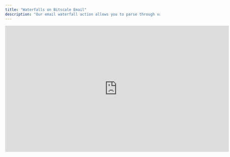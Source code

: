 ```yaml
---
title: "Waterfalls on Bitscale Email"
description: "Our email waterfall action allows you to parse through various email data providers in and order defined by the user and return the the first email id it retrieves. Furthermore, it also allows the user to allow for only high quality email to be retrieved ny adding a verification layer after each source. Thus, reducing grid redundancy."
---
```


<iframe width="728" height="410" src="https://www.youtube.com/embed/ANgydkja_8s?si=D0lhPram0ApPL2Gp" title="YouTube video player" frameborder="0" allow="accelerometer; autoplay; clipboard-write; encrypted-media; gyroscope; picture-in-picture; web-share" referrerpolicy="strict-origin-when-cross-origin" allowfullscreen />

## **Simplifying Email Discovery with Waterfalls**

Finding accurate email addresses is critical for effective outreach, but relying on a single source can be limiting and inefficient. Bitscale’s **email waterfall action** sequentially searches through multiple email data providers in a user-defined order, ensuring the retrieval of high-quality, verified email addresses.

With this feature, you can:

* Combine multiple email data providers in one streamlined workflow.

* Retrieve only the first valid email address, eliminating duplicates.

* Add a verification layer for accuracy, reducing bounced emails and maintaining a clean grid.

***

## **How It Works**

**1. Define Your Sources**

Start by selecting the email data providers you want to use. Bitscale allows you to:

* Add multiple sources in a prioritized sequence (e.g., Source A → Source B → Source C).

* Customize the order to suit your workflow and ensure optimal results.

**Why This Matters:** You can tailor the sequence to rely on preferred sources first, ensuring faster retrieval of high-quality emails.

**2. Retrieve Email Addresses**

Once your sources are set, the waterfall action automatically:

* Parses through each source in the defined order.

* Stops as soon as it retrieves a valid email address.

**Why This Matters:** This prevents unnecessary processing and ensures you always get the best available data without redundancy.

**3. Verify for Quality**

To ensure only valid, high-quality emails are retrieved, Bitscale’s waterfall action integrates a verification layer after each source. This layer:

* Flags invalid or low-quality emails.

* Ensures only deliverable addresses make it into your workflow.

**Why This Matters:** Adding verification reduces bounce rates, improves sender reputation, and enhances outreach success.

***

## **Benefits of Using Email Waterfalls**

* **Efficiency:** Automate email retrieval across multiple providers without duplicating efforts.

* **Accuracy:** Incorporate real-time email verification for high-quality results.

* **Flexibility:** Customize the source order to match your preferences and priorities.

* **Reduced Redundancy:** Eliminate duplicate or invalid emails from your grid.

***

## **Getting Started**

Implement the email waterfall action in your workflows today:
👉 **\[Grid Link]** to explore templates and start optimizing your email discovery.

**Pro Tip:** Use multiple high-quality sources and enable verification for maximum accuracy and impact in your outreach campaigns.